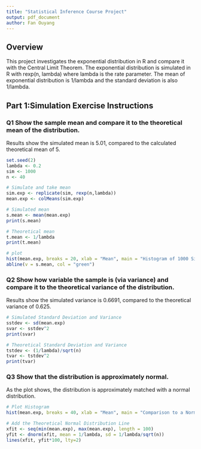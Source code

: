 ```yaml
---
title: "Statistical Inference Course Project"
output: pdf_document
author: Fan Ouyang
---
```


## Overview
This project investigates the exponential distribution in R and compare it with the Central Limit Theorem. The exponential distribution is simulated in R with rexp(n, lambda) where lambda is the rate parameter. The mean of exponential distribution is 1/lambda and the standard deviation is also 1/lambda. 

## Part 1:Simulation Exercise Instructions
### Q1 Show the sample mean and compare it to the theoretical mean of the distribution.
Results show the simulated mean is 5.01, compared to the calculated theoretical mean of 5.
```r
set.seed(2)
lambda <- 0.2
sim <- 1000
n <- 40

# Simulate and take mean
sim.exp <- replicate(sim, rexp(n,lambda))
mean.exp <- colMeans(sim.exp)

# Simulated mean
s.mean <- mean(mean.exp)
print(s.mean)

# Theoretical mean
t.mean <- 1/lambda
print(t.mean)

# plot
hist(mean.exp, breaks = 20, xlab = "Mean", main = "Histogram of 1000 Simulated Exponential Means", col = "grey")
abline(v = s.mean, col = "green")
```

### Q2 Show how variable the sample is (via variance) and compare it to the theoretical variance of the distribution.
Results show the simulated variance is 0.6691, compared to the theoretical variance of 0.625.
```r
# Simulated Standard Deviation and Variance
sstdev <- sd(mean.exp)
svar <- sstdev^2
print(svar)

# Theoretical Standard Deviation and Variance
tstdev <- (1/lambda)/sqrt(n)
tvar <- tstdev^2
print(tvar)
```

### Q3 Show that the distribution is approximately normal.
As the plot shows, the distribution is approximately matched with a normal distribution.
```r
# Plot Histogram
hist(mean.exp, breaks = 40, xlab = "Mean", main = "Comparison to a Normal Distribution", col = "grey")

# Add the Theoretical Normal Distribution Line
xfit <- seq(min(mean.exp), max(mean.exp), length = 100) 
yfit <- dnorm(xfit, mean = 1/lambda, sd = 1/lambda/sqrt(n))
lines(xfit, yfit*100, lty=2)
```


